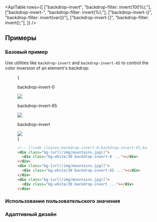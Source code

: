 

<ApiTable
  rows={[
    ["backdrop-invert", "backdrop-filter: invert(100%);"],
    ["backdrop-invert-<number>", "backdrop-filter: invert(<number>%);"],
    ["backdrop-invert-(<custom-property>)", "backdrop-filter: invert(var(<custom-property>))"],
    ["backdrop-invert-[<value>]", "backdrop-filter: invert(<value>);"],
  ]}
/>

## Примеры

### Базовый пример

Use utilities like `backdrop-invert` and `backdrop-invert-65` to control the color inversion of an element's backdrop:

<Figure>

<Example padding={false}>
  {
    <div className="flex scroll-p-8 justify-start overflow-scroll sm:block sm:overflow-visible">
      <div className="flex shrink-0 items-center justify-around gap-6 p-8 font-mono font-bold sm:gap-4">
        <div className="flex shrink-0 flex-col items-center">
          <p className="mb-3 text-center font-mono text-sm font-medium text-gray-500 dark:text-gray-400">
            backdrop-invert-0
          </p>
          <div className="relative">
            <div className="absolute inset-6 size-20 bg-white/30 backdrop-invert-0"></div>
            <img
              className="size-32 rounded-lg object-cover"
              src="https://images.unsplash.com/photo-1554629947-334ff61d85dc?ixid=MnwxMjA3fDB8MHxwaG90by1wYWdlfHx8fGVufDB8fHx8&ixlib=rb-1.2.1&auto=format&fit=crop&w=1000&h=1000&q=90"
            />
            <div className="absolute inset-0 rounded-lg ring-1 ring-black/10 ring-inset"></div>
          </div>
        </div>
        <div className="flex shrink-0 flex-col items-center">
          <p className="mb-3 text-center font-mono text-sm font-medium text-gray-500 dark:text-gray-400">
            backdrop-invert-65
          </p>
          <div className="relative">
            <div className="absolute inset-6 size-20 bg-white/30 backdrop-invert-65"></div>
            <img
              className="size-32 rounded-lg object-cover"
              src="https://images.unsplash.com/photo-1554629947-334ff61d85dc?ixid=MnwxMjA3fDB8MHxwaG90by1wYWdlfHx8fGVufDB8fHx8&ixlib=rb-1.2.1&auto=format&fit=crop&w=1000&h=1000&q=90"
            />
            <div className="absolute inset-0 rounded-lg ring-1 ring-black/10 ring-inset"></div>
          </div>
        </div>
        <div className="flex shrink-0 flex-col items-center">
          <p className="mb-3 text-center font-mono text-sm font-medium text-gray-500 dark:text-gray-400">
            backdrop-invert
          </p>
          <div className="relative">
            <div className="absolute inset-6 size-20 bg-white/30 backdrop-invert"></div>
            <img
              className="size-32 rounded-lg object-cover"
              src="https://images.unsplash.com/photo-1554629947-334ff61d85dc?ixid=MnwxMjA3fDB8MHxwaG90by1wYWdlfHx8fGVufDB8fHx8&ixlib=rb-1.2.1&auto=format&fit=crop&w=1000&h=1000&q=90"
            />
            <div className="absolute inset-0 rounded-lg ring-1 ring-black/10 ring-inset"></div>
          </div>
        </div>
      </div>
    </div>
  }
</Example>

```html
<!-- [!code classes:backdrop-invert-0,backdrop-invert-65,backdrop-invert] -->
<div class="bg-[url(/img/mountains.jpg)]">
  <div class="bg-white/30 backdrop-invert-0 ..."></div>
</div>
<div class="bg-[url(/img/mountains.jpg)]">
  <div class="bg-white/30 backdrop-invert-65 ..."></div>
</div>
<div class="bg-[url(/img/mountains.jpg)]">
  <div class="bg-white/30 backdrop-invert ..."></div>
</div>
```

</Figure>

### Использование пользовательского значения

<UsingACustomValue utility="backdrop-invert" value=".25" name="backdrop inversion" variable="backdrop-inversion" />

### Адаптивный дизайн

<ResponsiveDesign
  property="backdrop-filter: invert()"
  defaultClass="backdrop-invert-0"
  featuredClass="backdrop-invert"
/>
